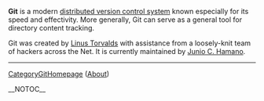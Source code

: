 <b>Git</b> is a modern [[distributed version control system]] known especially for its speed and effectivity. More generally, Git can serve as a general tool for directory content tracking.

Git was created by [[Linus Torvalds]] with assistance from a loosely-knit team of hackers across the Net. It is currently maintained by [[Junio C. Hamano]].

----
[[CategoryGitHomepage]] ([http://git.or.cz/about.html About])

__NOTOC__